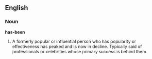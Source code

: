 ==English==
===Noun===
'''has-been'''
#A formerly popular or influential person who has popularity or effectiveness has peaked and is now in decline. Typically said of professionals or celebrities whose primary success is behind them.